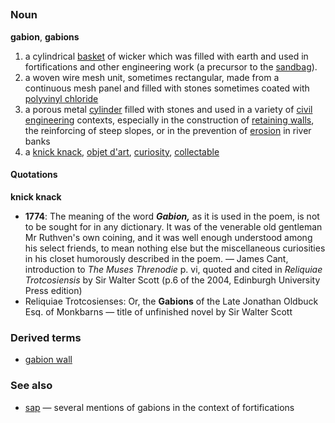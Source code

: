 =={{en}}==
===Noun===
'''gabion''', '''gabions'''
# a cylindrical [[basket]] of wicker which was filled with earth and used in fortifications and other engineering work (a precursor to the [[sandbag]]).
# a woven wire mesh unit, sometimes rectangular, made from a continuous mesh panel and filled with stones sometimes coated with [[polyvinyl chloride]] 
# a porous metal [[cylinder]] filled with stones and used in a variety of [[civil engineering]] contexts, especially in the construction of [[retaining wall]]s, the reinforcing of steep slopes, or in the prevention of [[erosion]] in river banks
# a [[knick knack]], [[objet d'art]], [[curiosity]], [[collectable]]

====Quotations====
'''knick knack'''
* '''1774''': The meaning of the word ''' ''Gabion,'' ''' as it is used in the poem, is not to be sought for in any dictionary.  It was of the venerable old gentleman Mr Ruthven's own coining, and it was well enough understood among his select friends, to mean nothing else but the miscellaneous curiosities in his closet humorously described in the poem. &mdash; James Cant, introduction to ''The Muses Threnodie'' p. vi, quoted and cited in ''Reliquiae Trotcosiensis'' by Sir Walter Scott (p.6 of the 2004, Edinburgh University Press edition)
* Reliquiae Trotcosienses: Or, the '''Gabions''' of the Late Jonathan Oldbuck Esq. of Monkbarns &mdash; title of unfinished novel by Sir Walter Scott

===Derived terms===
* [[gabion wall]]


===See also===
* [[sap]] &mdash; several mentions of gabions in the context of fortifications